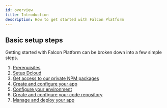 ```yaml
---
id: overview
title: Introduction
description: How to get started with Falcon Platform
---
```



## Basic setup steps

Getting started with Falcon Platform can be broken down into a few simple steps.

1. [Prerequisites](prerequisites)
2. [Setup Dcloud](dcloud)
3. [Get access to our private NPM packages](npm)
4. [Create and configure your app](create)
5. [Configure your environment](configure)
6. [Create and configure your code repository](repository)
7. [Manage and deploy your app](/platform/deployment/overview)
